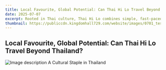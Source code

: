 ```yaml
---
title: Local Favourite, Global Potential: Can Thai Hi Lo Travel Beyond Thailand?
date: 2025-07-07
excerpt: Rooted in Thai culture, Thai Hi Lo combines simple, fast-paced gameplay with broad appeal. KingMidas Games modernises the classic while preserving its traditional charm, making it accessible to global players. With smart localisation and positioning, this cultural staple is ready to capture attention beyond Thailand.
thumbnail: https://publiccdn.kingdomhall729.com/website/images/0701_test.jpg
---
```



## Local Favourite, Global Potential: Can Thai Hi Lo Travel Beyond Thailand?
![Image description](https://publiccdn.kingdomhall729.com/website/images/0701_test.jpg)
A Cultural Staple in Thailand